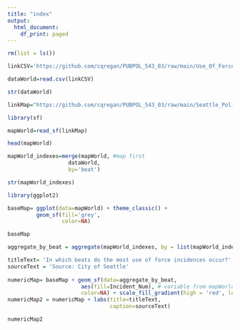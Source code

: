 ```yaml
---
title: "index"
output:
  html_document:
    df_print: paged
---
```


```r
rm(list = ls())

linkCSV='https://github.com/cqregan/PUBPOL_543_03/raw/main/Use_Of_Force.csv'

dataWorld=read.csv(linkCSV)
```

```r
str(dataWorld)
```

```r
linkMap="https://github.com/cqregan/PUBPOL_543_03/raw/main/Seattle_Police_Beats_2008-2015.geojson" 

library(sf)
```
```r
mapWorld=read_sf(linkMap)
```


```r
head(mapWorld)
```
```r
mapWorld_indexes=merge(mapWorld, #map first
                   dataWorld, 
                   by='beat') 
```

```r
str(mapWorld_indexes)
```
```r
library(ggplot2)

baseMap= ggplot(data=mapWorld) + theme_classic() + 
         geom_sf(fill='grey', 
                 color=NA) 

baseMap 
```
```r
aggregate_by_beat = aggregate(mapWorld_indexes, by = list(mapWorld_indexes$beat), FUN = length)
```

```r
titleText= 'In which beats do the most use of force incidences occur?'
sourceText = 'Source: City of Seattle'
  
numericMap= baseMap + geom_sf(data=aggregate_by_beat,
                       aes(fill=Incident_Num), # variable from mapWorld_indexes
                       color=NA) + scale_fill_gradient(high = 'red', low= 'blue')
numericMap2 = numericMap + labs(title=titleText,
                                caption=sourceText)

numericMap2
```
